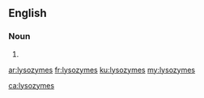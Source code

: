 ==English==

===Noun===
{{head|en|plural}}

# {{plural of|lysozyme|lang=en}}

[[ar:lysozymes]]
[[fr:lysozymes]]
[[ku:lysozymes]]
[[my:lysozymes]]

[[ca:lysozymes]]